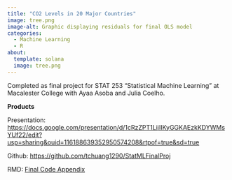 ```yaml
---
title: "CO2 Levels in 20 Major Countries"
image: tree.png
image-alt: Graphic displaying residuals for final OLS model
categories:
  - Machine Learning
  - R
about:
  template: solana
  image: tree.png
---
```


Completed as final project for STAT 253 "Statistical Machine Learning" at Macalester College with Ayaa Asoba and Julia Coelho.

**Products**

Presentation: <https://docs.google.com/presentation/d/1cRzZPT1LijIIKyGGKAEzkKDYWMsYUf22/edit?usp=sharing&ouid=116188639352950574208&rtpof=true&sd=true>

Github: <https://github.com/tchuang1290/StatMLFinalProj>

RMD: [Final Code Appendix](../../Rmd/Final_Code_Appendix_Ayaa_Julia_Ting.Rmd)

